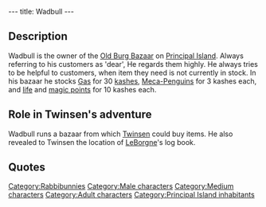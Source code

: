 ---
title: Wadbull
---

{{Character|
Name=Wadbull|
Image=Wadbull.jpg|
Race=[[Rabbibunny]]|
Gender=Male|
Size=Medium|
Age=Adult}}

{{Quote|
Quote=Welcome dear customer! I don't have any more cherry flavoured syrup, but there is a pharmacy open on Citadel Island.|
Character=Wadbull}}

==Description==
Wadbull is the owner of the [[Old Burg Bazaar]] on [[Principal Island]]. Always referring to his customers as 'dear', He regards them highly. He always tries to be helpful to customers, when item they need is not currently in stock. In his bazaar he stocks [[Gas]] for 30 [[kashes]], [[Meca-Penguins]] for 3 kashes each, and [[life points|life]] and [[magic points]] for 10 kashes each.

==Role in Twinsen's adventure==
Wadbull runs a bazaar from which [[Twinsen]] could buy items. He also revealed to Twinsen the location of [[LeBorgne]]'s log book.

==Quotes==
{{Quote|
Quote=Haha! You too are looking for his treasure? Well I sure once had a dusty book about LeBorgne, but a customer bought it this morning. It was a rabibunny. I know that he works over at the library.|
Character=Wadbull}}
{{Quote|
Quote=I don't know her. But go and see Wadbull over at the bazaar. And be careful... normally it is forbidden to talk about that.|
Character=A grobo in the tavern}}

[[Category:Rabbibunnies]]
[[Category:Male characters]]
[[Category:Medium characters]]
[[Category:Adult characters]]
[[Category:Principal Island inhabitants]]